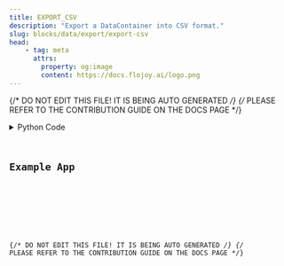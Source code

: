 ```yaml
---
title: EXPORT_CSV
description: "Export a DataContainer into CSV format."
slug: blocks/data/export/export-csv
head:
    - tag: meta
      attrs:
        property: og:image
        content: https://docs.flojoy.ai/logo.png
---
```


{/* DO NOT EDIT THIS FILE! IT IS BEING AUTO GENERATED */}
{/* PLEASE REFER TO THE CONTRIBUTION GUIDE ON THE DOCS PAGE */}


<DownloadStudioBanner />
<PythonDocsDisplay docstring={block_data["docstring"]} />
<details>
<summary>Python Code</summary>



<Code code={pythonCode} lang="py" wrap theme="dracula" />

[Find this Flojoy Block on GitHub](https://github.com/flojoy-ai/blocks/blob/main/blocks/DATA/EXPORT/EXPORT_CSV/EXPORT_CSV.py)

</details>

## Example App


<GetHelpWidget />


<AppDisplay app={app} blockName="EXPORT_CSV" client:visible />


<Example />

{/* DO NOT EDIT THIS FILE! IT IS BEING AUTO GENERATED */}
{/* PLEASE REFER TO THE CONTRIBUTION GUIDE ON THE DOCS PAGE */}
